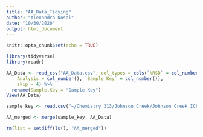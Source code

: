 ```yaml
---
title: "AA_Data_Tidying"
author: "Alexandra Nosal"
date: "10/30/2020"
output: html_document
---
```


```r
knitr::opts_chunk$set(echo = TRUE)
```

```r
library(tidyverse)
library(readr)
```

```r
AA_Data <- read_csv("AA_Data.csv", col_types = cols(`%RSD` = col_number(), 
    Analysis = col_number(), `Sample Key` = col_number()), 
    skip = 4) %>%
  rename(Sample.Key = "Sample Key")
View(AA_Data)

sample_key <- read.csv("~/Chemistry 313/Johnson Creek/Johnson_Creek_ICPMS/Sample_Key.csv", skip=0)
```

```r
AA_merged <- merge(sample_key, AA_Data)
```

```r
rm(list = setdiff(ls(), "AA_merged"))
```
